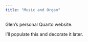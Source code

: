 ```yaml
---
title: "Music and Organ"
---
```


Glen's personal Quarto website.

I'll populate this and decorate it later.